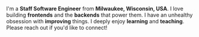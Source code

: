 I'm a **Staff Software Engineer** from **Milwaukee, Wisconsin, USA**.
I love building **frontends** and the **backends** that power them.
I have an unhealthy obsession with **improving** things.
I deeply enjoy **learning** and **teaching**.
Please reach out if you'd like to connect!

